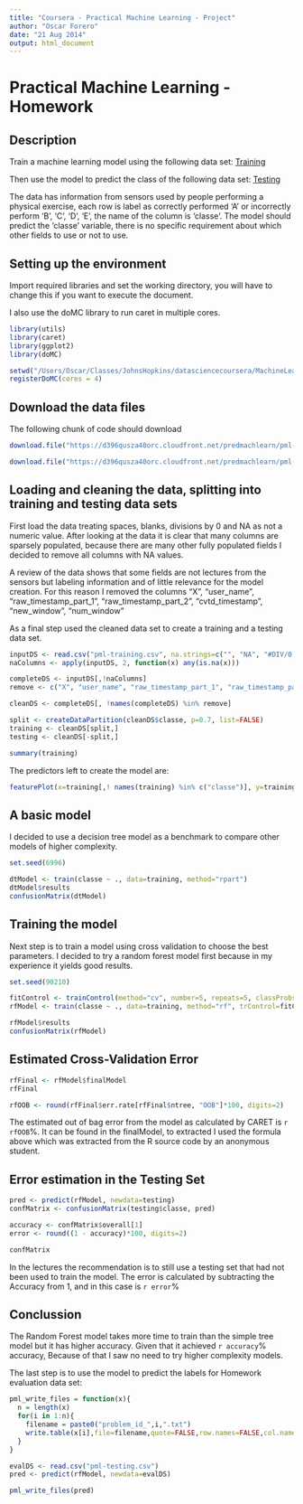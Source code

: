 ```yaml
---
title: "Coursera - Practical Machine Learning - Project"
author: "Oscar Forero"
date: "21 Aug 2014"
output: html_document
---
```


# Practical Machine Learning - Homework

## Description

Train a machine learning model using the following data set:
[Training](https://d396qusza40orc.cloudfront.net/predmachlearn/pml-training.csv)

Then use the model to predict the class of the following data set:
[Testing](https://d396qusza40orc.cloudfront.net/predmachlearn/pml-testing.csv)

The data has information from sensors used by people performing a physical exercise, each row is label as correctly performed 'A' or incorrectly perform 'B', 'C', 'D', 'E', the name of the column is 'classe'. 
The model should predict the ‘classe' variable, there is no specific requirement about which other fields to use or not to use.

## Setting up the environment

Import required libraries and set the working directory, you will have to change this if you want to execute the document.

I also use the doMC library to run caret in multiple cores.

```r
library(utils)
library(caret)
library(ggplot2)
library(doMC)

setwd("/Users/Oscar/Classes/JohnsHopkins/datasciencecoursera/MachineLearning")
registerDoMC(cores = 4)

```

## Download the data files

The following chunk of code should download
```r
download.file("https://d396qusza40orc.cloudfront.net/predmachlearn/pml-training.csv", "pml-training.csv", method="internal")

download.file("https://d396qusza40orc.cloudfront.net/predmachlearn/pml-testing.csv", "pml-testing.csv", method="internal")

```

## Loading and cleaning the data, splitting into training and testing data sets

First load the data treating spaces, blanks, divisions by 0 and NA as not a numeric value.
After looking at the data it is clear that many columns are sparsely populated, because there are many other fully populated fields I decided to remove all columns with NA values.

A review of the data shows that some fields are not lectures from the sensors but labeling information and of little relevance for the model creation. For this reason I removed the columns "X", "user_name", "raw_timestamp_part_1", "raw_timestamp_part_2", "cvtd_timestamp", "new_window", "num_window" 

As a final step used the cleaned data set to create a training and a testing data set.

```r
inputDS <- read.csv("pml-training.csv", na.strings=c("", "NA", "#DIV/0!"))
naColumns <- apply(inputDS, 2, function(x) any(is.na(x)))

completeDS <- inputDS[,!naColumns]
remove <- c("X", "user_name", "raw_timestamp_part_1", "raw_timestamp_part_2", "cvtd_timestamp", "new_window", "num_window")

cleanDS <- completeDS[, !names(completeDS) %in% remove]

split <- createDataPartition(cleanDS$classe, p=0.7, list=FALSE)
training <- cleanDS[split,]
testing <- cleanDS[-split,]

summary(training)
```

The predictors left to create the model are:

```r
featurePlot(x=training[,! names(training) %in% c("classe")], y=training$classe)
```

## A basic model
I decided to use a decision tree model as a benchmark to compare other models of higher complexity.

```r
set.seed(6996)

dtModel <- train(classe ~ ., data=training, method="rpart")
dtModel$results
confusionMatrix(dtModel)
```


## Training the model

Next step is to train a model using cross validation to choose the best parameters. 
I decided to try a random forest model first because in my experience it yields good results. 

```r
set.seed(90210)

fitControl <- trainControl(method="cv", number=5, repeats=5, classProbs=TRUE)
rfModel <- train(classe ~ ., data=training, method="rf", trControl=fitControl)

rfModel$results
confusionMatrix(rfModel)

```

## Estimated Cross-Validation Error 

```r
rfFinal <- rfModel$finalModel
rfFinal

rfOOB <- round(rfFinal$err.rate[rfFinal$ntree, "OOB"]*100, digits=2)
```
The estimated out of bag error from the model as calculated by CARET is `r rfOOB`%. 
It can be found in the finalModel, to extracted I used the formula above which was extracted from the R source code by an anonymous student.

## Error estimation in the Testing Set 

```r
pred <- predict(rfModel, newdata=testing)
confMatrix <- confusionMatrix(testing$classe, pred)

accuracy <- confMatrix$overall[1]
error <- round((1 - accuracy)*100, digits=2)

confMatrix
```

In the lectures the recommendation is to still use a testing set that had not been used to train the model.
The error is calculated by subtracting the Accuracy from 1, and in this case is `r error`%


## Conclussion

The Random Forest model takes more time to train than the simple tree model but it has higher accuracy. 
Given that it achieved `r accuracy`% accuracy, Because of that I saw no need to try higher complexity models.

The last step is to use the model to predict the labels for Homework evaluation data set:

```r
pml_write_files = function(x){
  n = length(x)
  for(i in 1:n){
    filename = paste0("problem_id_",i,".txt")
    write.table(x[i],file=filename,quote=FALSE,row.names=FALSE,col.names=FALSE)
  }
}

evalDS <- read.csv("pml-testing.csv")
pred <- predict(rfModel, newdata=evalDS)

pml_write_files(pred)
```

